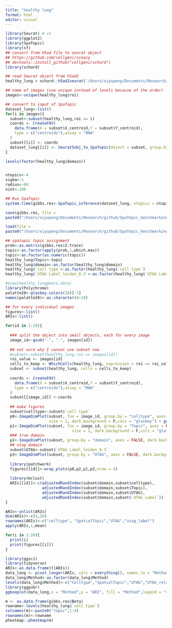 ```yaml
---
title: "healthy lung"
format: html
editor: visual
---
```


```r
library(Seurat) # v5
library(ggplot2)
library(SpaTopic)
library(sf)
## convert from h5ad file to seurat object
## https://github.com/cellgeni/sceasy
## devtools::install_github("cellgeni/schard")
library(schard)

## read Seurat object from h5ad2
healthy_lung = schard::h5ad2seurat('/Users/xiyupeng/Documents/Research/github/SpaTopic_benchmarking/data/healthy_lung/healthy_lung_adata_labeled.h5ad')

## name of images (use unique instead of levels because of the order)
images<-unique(healthy_lung$roi)

## convert to input of SpaTopic
dataset_lung<-list()
for(i in images){
  subset<-subset(healthy_lung,roi == i)
  coords <- CreateFOV(
    data.frame(X = subset$X_centroid,Y = subset$Y_centroid),
    type = c("centroids"),assay = "RNA"
  )
  subset[[i]] <- coords
  dataset_lung[[i]] <- Seurat5obj_to_SpaTopic(object = subset, group.by = "cell type",image = i)
}

levels(factor(healthy_lung$domain))


ntopics<-4
sigma<-5
radius<-60
nint<-200
```

```r
## Run SpaTopic
system.time(gibbs.res<-SpaTopic_inference(dataset_lung, ntopics = ntopics, sigma = sigma, region_radius = radius, ninit = nint))

save(gibbs.res, file = 
paste0("/Users/xiyupeng/Documents/Research/github/SpaTopic_benchmarking/data/healthy_lung/gibbs_result_spatopic.rdata"))
```

```r
load(file = 
paste0("/Users/xiyupeng/Documents/Research/github/SpaTopic_benchmarking/data/healthy_lung/gibbs_result_spatopic.rdata"))

## spatopic topic assignment
prob<-as.matrix(gibbs.res$Z.trace)
topic<-as.factor(apply(prob,1,which.max))
topic<-as.factor(as.numeric(topic))
healthy_lung$Topic<-topic
healthy_lung$domain<-as.factor(healthy_lung$domain)
healthy_lung$`cell type`<-as.factor(healthy_lung$`cell type`)
healthy_lung$`UTAG Label_leiden_0.3`<-as.factor(healthy_lung$`UTAG Label_leiden_0.3`)

#View(healthy_lung@meta.data)
library(Polychrome)
palatte20<-glasbey.colors(20)[-1]
names(palatte20)<-as.character(0:18)

## for every individual images
figures<-list()
ARIs<-list()

for(id in 1:26){
  
  ### split the object into small objects, each for every image
  image_id<-gsub("-", ".", images[id])
  
  ## not sure why I cannot use subset now
  #subset<-subset(healthy_lung,roi == images[id])
  roi_value <- images[id]
  cells_to_keep <- WhichCells(healthy_lung, expression = roi == roi_value)
  subset <- subset(healthy_lung, cells = cells_to_keep)
  
  coords <- CreateFOV(
    data.frame(X = subset$X_centroid,Y = subset$Y_centroid),
    type = c("centroids"),assay = "RNA"
  )
  subset[[image_id]] <-coords
  
  ## make figures
  subset$celltype<-subset$`cell type`
  p0<-ImageDimPlot(subset, fov = image_id, group.by = "celltype", axes = FALSE, 
                   size = 1, dark.background = F,cols = "glasbey") + ggtitle("Celltype") 
  p1<-ImageDimPlot(subset, fov = image_id, group.by = "Topic", axes = FALSE, 
                             size = 1, dark.background = F,cols = "glasbey") + ggtitle("SpatialTopic") 
  ### true domain
  p2<-ImageDimPlot(subset, group.by = "domain", axes = FALSE, dark.background = F,size = 1,cols = "glasbey")+ggtitle("Manual") 
  ## utag domain
  subset$UTAG<-subset$`UTAG Label_leiden_0.3`
  p3<-ImageDimPlot(subset, group.by = "UTAG", axes = FALSE, dark.background = F,size = 1,cols = palatte20)+ggtitle("UTAG")
  
  library(patchwork)
  figures[[id]]<-wrap_plots(p0,p2,p1,p3,nrow = 4)
  
  library(mclust)
  ARIs[[id]]<-c(adjustedRandIndex(subset$domain,subset$celltype),
                adjustedRandIndex(subset$domain,subset$Topic),
                adjustedRandIndex(subset$domain,subset$UTAG),
                adjustedRandIndex(subset$domain,subset$`UTAG Label`))
}

ARIs<-unlist(ARIs)
dim(ARIs)<-c(4,26)
rownames(ARIs)<-c("celltype", "SpatialTopic","UTAG","utag_label")
apply(ARIs,1,mean)
```

```r
for(i in 1:26){
  print(i)
  print(figures[[i]])
}
```

```r
library(ggsci)
library(tidyverse)
ARIs<-as.data.frame(t(ARIs))
data_long <- pivot_longer(ARIs, cols = everything(), names_to = "Method", values_to = "ARI",names_prefix = "Column")
data_long$Method<-as.factor(data_long$Method)
levels(data_long$Method)<-c("Celltype","SpatialTopic","UTAG","UTAG_relabel")
library(ggpubr)
ggboxplot(data_long,x = "Method",y = "ARI", fill = "Method",legend = "right")+scale_fill_npg()+ylab("Adjusted Rand Index")

m <- as.data.frame(gibbs.res$Beta)
rowname<-levels(healthy_lung$`cell type`)
colnames(m)<-paste0("topic",1:4)
rownames(m)<-rowname
pheatmap::pheatmap(m)
```
